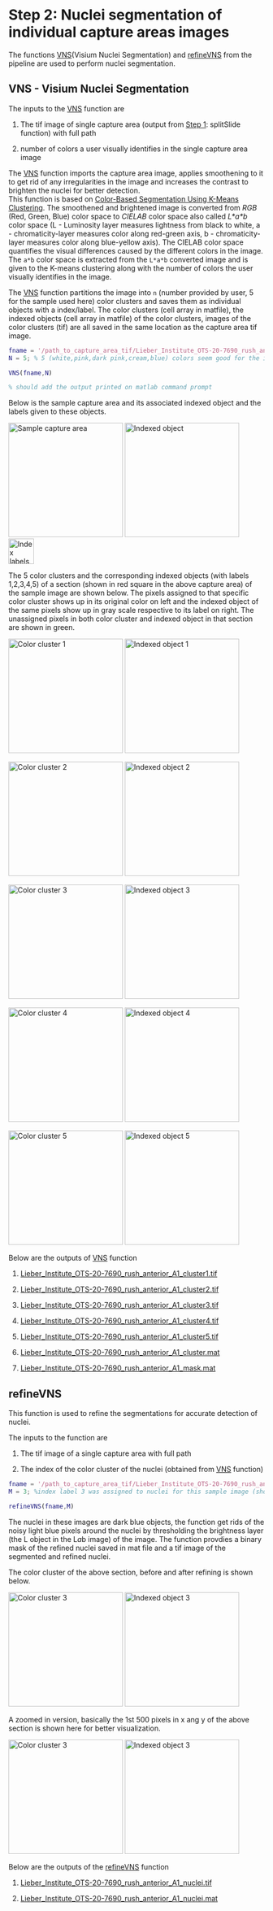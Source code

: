 # Step 2: Nuclei segmentation of individual capture areas images

The functions [VNS](https://github.com/LieberInstitute/VisiumLIBD/blob/main/code/VNS.m)(Visium Nuclei Segmentation) and [refineVNS](https://github.com/LieberInstitute/VisiumLIBD/blob/main/code/refineVNS.m) from the pipeline are used to perform nuclei segmentation. 

## VNS - Visium Nuclei Segmentation
The inputs to the [VNS](https://github.com/LieberInstitute/VisiumLIBD/blob/main/code/VNS.m) function  are

1. The tif image of single capture area (output from [Step 1](http://research.libd.org/VisiumLIBD/step-1-split-visium-histology-whole-slide-image-into-individual-capture-area-images.html): splitSlide function) with full path

2. number of colors a user visually identifies in the single capture area image

The [VNS](https://github.com/LieberInstitute/VisiumLIBD/blob/main/code/VNS.m) function imports the capture area image, applies smoothening to it to get rid of any irregularities in the image and increases the contrast to brighten the nuclei for better detection.  
This function is based on [Color-Based Segmentation Using K-Means Clustering](https://www.mathworks.com/help/images/color-based-segmentation-using-k-means-clustering.html#:~:text=K%2Dmeans%20clustering%20requires%20that,*'%20and%20'b*'%20values.). The smoothened and brightened image is converted from *RGB* (Red, Green, Blue) color space to *CIELAB* color space also called *L\*a\*b* color space (L - Luminosity layer measures lightness from black to white, a - chromaticity-layer measures color along red-green axis, b - chromaticity-layer measures color along blue-yellow axis). The CIELAB color space quantifies the visual differences caused by the different colors in the image. The `a*b` color space is extracted from the `L*a*b` converted image and is given to the K-means clustering along with the number of colors the user visually identifies in the image. 

The [VNS](https://github.com/LieberInstitute/VisiumLIBD/blob/main/code/VNS.m) function partitions the image into `n` (number provided by user, 5 for the sample used here) color clusters and saves them as individual objects with a index/label. The color clusters (cell array in matfile), the indexed objects (cell array in matfile) of the color clusters, images of the color clusters (tif) are all saved in the same location as the capture area tif image.

```MATLAB
fname = '/path_to_capture_area_tif/Lieber_Institute_OTS-20-7690_rush_anterior_A1.tif';
N = 5; % 5 (white,pink,dark pink,cream,blue) colors seem good for the images produced in-house

VNS(fname,N)

% should add the output printed on matlab command prompt
```
Below is the sample capture area and its associated indexed object and the labels given to these objects.

<img src="images/sampleimage.png" title="Sample capture area" width="225"/> <img src="images/indexedimage.png" title="Indexed object" width="225"/> <img src="images/index_label.png" title="Index labels" width="50"/> 

The 5 color clusters and the corresponding indexed objects (with labels 1,2,3,4,5) of a section (shown in red square in the above capture area) of the sample image are shown below. The pixels assigned to that specific color cluster shows up in its original color on left and the indexed object of the same pixels show up in gray scale respective to its label on right. The unassigned pixels in both color cluster and indexed object in that section are shown in green. 

<img src="images/sampleimage_clust1.png" title="Color cluster 1" width="225"/> <img src="images/sampleimage_index1.png" title="Indexed object 1" width="225"/> 

<img src="images/sampleimage_clust2.png" title="Color cluster 2" width="225"/> <img src="images/sampleimage_index2.png" title="Indexed object 2" width="225"/> 

<img src="images/sampleimage_clust3.png" title="Color cluster 3" width="225"/> <img src="images/sampleimage_index3.png" title="Indexed object 3" width="225"/>

<img src="images/sampleimage_clust4.png" title="Color cluster 4" width="225"/> <img src="images/sampleimage_index4.png" title="Indexed object 4" width="225"/>

<img src="images/sampleimage_clust5.png" title="Color cluster 5" width="225"/> <img src="images/sampleimage_index5.png" title="Indexed object 5" width="225"/><br/>

Below are the outputs of [VNS](https://github.com/LieberInstitute/VisiumLIBD/blob/main/code/VNS.m) function

1. [Lieber_Institute_OTS-20-7690_rush_anterior_A1_cluster1.tif](link to AWS)

2. [Lieber_Institute_OTS-20-7690_rush_anterior_A1_cluster2.tif](link to AWS)

3. [Lieber_Institute_OTS-20-7690_rush_anterior_A1_cluster3.tif](link to AWS)

4. [Lieber_Institute_OTS-20-7690_rush_anterior_A1_cluster4.tif](link to AWS)

5. [Lieber_Institute_OTS-20-7690_rush_anterior_A1_cluster5.tif](link to AWS)

6. [Lieber_Institute_OTS-20-7690_rush_anterior_A1_cluster.mat](link to AWS)

7. [Lieber_Institute_OTS-20-7690_rush_anterior_A1_mask.mat](https://github.com/LieberInstitute/VisiumLIBD/blob/main/pipeline_outputs/VNS/Lieber_Institute_OTS-20-7690_rush_anterior_A1_mask.mat)


## refineVNS

This function is used to refine the segmentations for accurate detection of nuclei.

The inputs to the function are

1. The tif image of a single capture area with full path

2. The index of the color cluster of the nuclei (obtained from [VNS](https://github.com/LieberInstitute/VisiumLIBD/blob/main/code/VNS.m) function)

```MATLAB
fname = '/path_to_capture_area_tif/Lieber_Institute_OTS-20-7690_rush_anterior_A1.tif';
M = 3; %index label 3 was assigned to nuclei for this sample image (shown above)

refineVNS(fname,M)
```
The nuclei in these images are dark blue objects, the function get rids of the noisy light blue pixels around the nuclei by thresholding the brightness layer (the L object in the L*a*b image) of the image. The function provdies a binary mask of the refined nuclei saved in mat file and a tif image of the segmented and refined nuclei.

The color cluster of the above section, before and after refining is shown below.

<img src="images/sampleimage_clust3.png" title="Color cluster 3" width="225"/> <img src="images/sampleimage_refinenuclei.png" title="Indexed object 3" width="225"/>

A zoomed in version, basically the 1st 500 pixels in x ang y of the above section is shown here for better visualization.

<img src="images/sampleimage_nuclei_zoomin.png" title="Color cluster 3" width="225"/> <img src="images/sampleimage_refinenuclei_zoomin.png" title="Indexed object 3" width="225"/>

Below are the outputs of the [refineVNS](https://github.com/LieberInstitute/VisiumLIBD/blob/main/code/refineVNS.m) function

1.  [Lieber_Institute_OTS-20-7690_rush_anterior_A1_nuclei.tif](https://github.com/LieberInstitute/VisiumLIBD/blob/main/pipeline_outputs/Lieber_Institute_OTS-20-7690_rush_anterior_A1_nuclei.tif)

2.  [Lieber_Institute_OTS-20-7690_rush_anterior_A1_nuclei.mat](https://github.com/LieberInstitute/VisiumLIBD/blob/main/pipeline_outputs/Lieber_Institute_OTS-20-7690_rush_anterior_A1_nuclei.mat)
